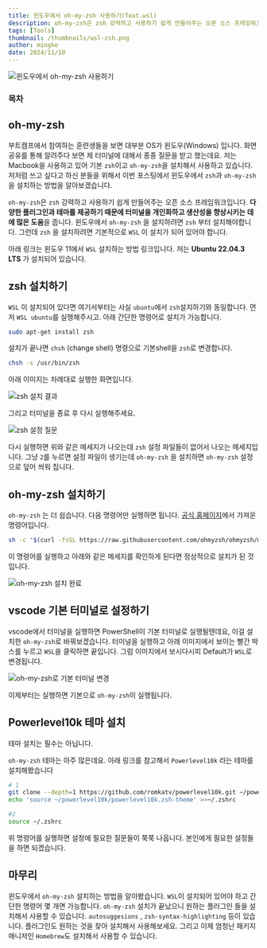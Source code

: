 ```yaml
---
title: 윈도우에서 oh-my-zsh 사용하기(feat.wsl)
description: oh-my-zsh은 zsh 강력하고 사용하기 쉽게 만들어주는 오픈 소스 프레임워크입니다. 다양한 플러그인과 테마를 제공하기 때문에 터미널을 개인화하고 생산성을 향상시키는 데에 많은 도움을 줍니다.
tags: [Tools]
thumbnail: /thumbnails/wsl-zsh.png
author: mingke
date: 2024/11/10
---
```


<Image src="/thumbnails/wsl-zsh.png" alt="윈도우에서 oh-my-zsh 사용하기" />

### 목차

## oh-my-zsh

부트캠프에서 참여하는 훈련생들을 보면 대부분 OS가 윈도우(Windows) 입니다. 화면 공유를 통해 알려주다 보면 제 터미널에 대해서 종종 질문을 받고 했는데요. 저는 Macbook을 사용하고 있어 기본 `zsh`이고 `oh-my-zsh`을 설치해서 사용하고 있습니다. 저처럼 쓰고 싶다고 하신 분들을 위해서 이번 포스팅에서 윈도우에서 `zsh`과 `oh-my-zsh` 을 설치하는 방법을 알아보겠습니다.

`oh-my-zsh`은 `zsh` 강력하고 사용하기 쉽게 만들어주는 오픈 소스 프레임워크입니다. **다양한 플러그인과 테마를 제공하기 때문에 터미널을 개인화하고 생산성을 향상시키는 데에 많은 도움**을 줍니다. 윈도우에서 `oh-my-zsh` 을 설치하려면 `zsh` 부터 설치해야합니다. 그런데 `zsh` 을 설치하려면 기본적으로 `WSL` 이 설치가 되어 있어야 합니다.

아래 링크는 윈도우 11에서 `WSL` 설치하는 방법 링크입니다. 저는 **Ubuntu 22.04.3 LTS** 가 설치되어 있습니다.

<Link url="https://chaechae.life/blog/windows-wsl-installation" />

## zsh 설치하기

`WSL` 이 설치되어 있다면 여기서부터는 사실 `ubuntu`에서 `zsh`설치하기와 동일합니다. 먼저 `WSL ubuntu`를 실행해주시고. 아래 간단한 명령어로 설치가 가능합니다.

```bash
sudo apt-get install zsh
```

설치가 끝나면 `chsh` (change shell) 명령으로 기본shell을 `zsh`로 변경합니다.

```bash
chsh -s /usr/bin/zsh
```

아래 이미지는 차례대로 실행한 화면입니다.

<Image src="/windows-oh-my-zsh/01.png" alt="zsh 설치 결과" />

그리고 터미널을 종료 후 다시 실행해주세요.

<Image src="/windows-oh-my-zsh/02.png" alt="zsh 설정 질문" caption="대충 넘어가~" />

다시 실행하면 위와 같은 메세지가 나오는데 `zsh` 설정 파일들이 없어서 나오는 메세지입니다. 그냥 `2`를 누르면 설정 파일이 생기는데 `oh-my-zsh` 을 설치하면 `oh-my-zsh` 설정으로 덮어 씌워 집니다.

## oh-my-zsh 설치하기

`oh-my-zsh` 는 더 쉽습니다. 다음 명령어만 실행하면 됩니다. [공식 홈페이지](https://ohmyz.sh/#install)에서 가져온 명령어입니다.

```bash
sh -c "$(curl -fsSL https://raw.githubusercontent.com/ohmyzsh/ohmyzsh/master/tools/install.sh)"
```

이 명령어를 실행하고 아래와 같은 메세지를 확인하게 된다면 정상적으로 설치가 된 것입니다.

<Image src="/windows-oh-my-zsh/03.png" alt="oh-my-zsh 설치 완료" caption="oh-my-zsh 설치 완료" />

## vscode 기본 터미널로 설정하기

vscode에서 터미널을 실행하면 PowerShell이 기본 터미널로 실행될텐데요, 이걸 설치한 `oh-my-zsh`로 바꿔보겠습니다. 터미널을 실행하고 아래 이미지에서 보이는 빨간 박스를 누르고 `WSL`을 클릭하면 끝입니다. 그럼 이미지에서 보시다시피 Default가 `WSL`로 변경됩니다.

<Image src="/windows-oh-my-zsh/04.png" alt="oh-my-zsh로 기본 터미널 변경" fullWidth={false} />

이제부터는 실행하면 기본으로 `oh-my-zsh`이 실행됩니다.

## Powerlevel10k 테마 설치

테마 설치는 필수는 아닙니다.

`oh-my-zsh` 테마는 아주 많은데요. 아래 링크를 참고해서 `Powerlevel10k` 라는 테마를 설치해봤습니다

<Link url="https://devocean.sk.com/blog/techBoardDetail.do?ID=165667&boardType=techBlog" />

```bash
# 1
git clone --depth=1 https://github.com/romkatv/powerlevel10k.git ~/powerlevel10k
echo 'source ~/powerlevel10k/powerlevel10k.zsh-theme' >>~/.zshrc

#2
source ~/.zshrc
```

위 명령어를 실행하면 설정에 필요한 질문들이 쭉쭉 나옵니다. 본인에게 필요한 설정들을 하면 되겠습니다.

## 마무리

윈도우에서 `oh-my-zsh` 설치하는 방법을 알아봤습니다. `WSL`이 설치되어 있어야 하고 간단한 명령어 몇 개면 가능합니다. `oh-my-zsh` 설치가 끝났으니 원하는 플러그인 들을 설치해서 사용할 수 있습니다. `autosuggesions` , `zsh-syntax-highlighting` 등이 있습니다. 플러그인도 원하는 것을 찾아 설치해서 사용해보세요. 그리고 이제 엄청난 패키지 매니저인 `Homebrew`도 설치해서 사용할 수 있습니다.

<Link url="https://brew.sh/" />

<Link url="https://chaechae.life/blog/vs-code-extensions-for-productivity" />

<Link url="https://chaechae.life/blog/chocolatey-package-manager" />
